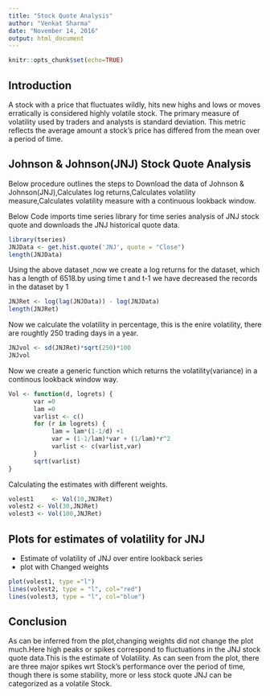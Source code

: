 ```yaml
---
title: "Stock Quote Analysis"
author: "Venkat Sharma"
date: "November 14, 2016"
output: html_document
---
```


```r
knitr::opts_chunk$set(echo=TRUE)
```

## Introduction
A stock with a price that fluctuates wildly, hits new highs and lows or moves erratically is considered highly volatile stock. The primary measure of volatility used by traders and analysts is standard deviation. This metric reflects the average amount a stock's price has differed from the mean over a period of time.

## Johnson & Johnson(JNJ) Stock Quote Analysis
Below procedure outlines the steps to Download the data of Johnson & Johnson(JNJ),Calculates log returns,Calculates volatility measure,Calculates volatility measure with a continuous lookback window.

Below Code imports time series library for time series analysis of JNJ stock quote and downloads the JNJ historical quote data.
```r
library(tseries)
JNJData <- get.hist.quote('JNJ', quote = "Close")
length(JNJData)
```

Using the above dataset ,now we create a log returns for the dataset, which has a length of 6518.by using time t and t-1 we have decreased the records in the dataset by 1
```r
JNJRet <- log(lag(JNJData)) - log(JNJData)
length(JNJRet)
```

Now we calculate the volatility in percentage, this is the enire volatility, there are roughtly 250 trading days in a year.
```r
JNJvol <- sd(JNJRet)*sqrt(250)*100
JNJvol
```

Now we create a generic function which returns the volatility(variance)  in a continous lookback window way.
```r
Vol <- function(d, logrets) {
       var =0
       lam =0
       varlist <- c()
       for (r in logrets) {
       	    lam = lam*(1-1/d) +1
       	    var = (1-1/lam)*var + (1/lam)*r^2
       	    varlist <- c(varlist,var)
       }
       sqrt(varlist)
}
```

Calculating the estimates with different weights.
```r
volest1 	<- Vol(10,JNJRet)
volest2 <- Vol(30,JNJRet)
volest3 <- Vol(100,JNJRet)
```

## Plots for estimates of volatility for JNJ
* Estimate of volatility of JNJ over entire lookback series
* plot with Changed weights

```r
plot(volest1, type ="l")
lines(volest2, type = "l", col="red")
lines(volest3, type = "l", col="blue")
```

## Conclusion 
As can be inferred from the plot,changing weights did not change the plot much.Here high peaks or spikes correspond to fluctuations in the JNJ stock quote data.This is the estimate of Volatility.
As can seen from the plot, there are three major spikes wrt Stock's performance over the period of time, though there is some stability, more or less stock quote JNJ can be categorized as a volatile Stock.


